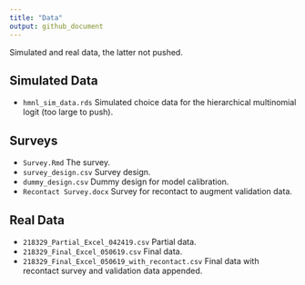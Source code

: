 ```yaml
---
title: "Data"
output: github_document
---
```


Simulated and real data, the latter not pushed.

## Simulated Data

- `hmnl_sim_data.rds` Simulated choice data for the hierarchical multinomial logit (too large to push).

## Surveys

- `Survey.Rmd` The survey.
- `survey_design.csv` Survey design.
- `dummy_design.csv` Dummy design for model calibration.
- `Recontact Survey.docx` Survey for recontact to augment validation data.

## Real Data

- `218329_Partial_Excel_042419.csv` Partial data.
- `218329_Final_Excel_050619.csv` Final data.
- `218329_Final_Excel_050619_with_recontact.csv` Final data with recontact survey and validation data appended.
